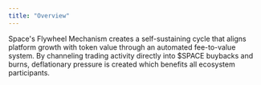 ```yaml
---
title: "Overview"
---
```

Space's Flywheel Mechanism creates a self-sustaining cycle that aligns platform growth with token value through an automated fee-to-value system. By channeling trading activity directly into $SPACE buybacks and burns, deflationary pressure is created which benefits all ecosystem participants.



